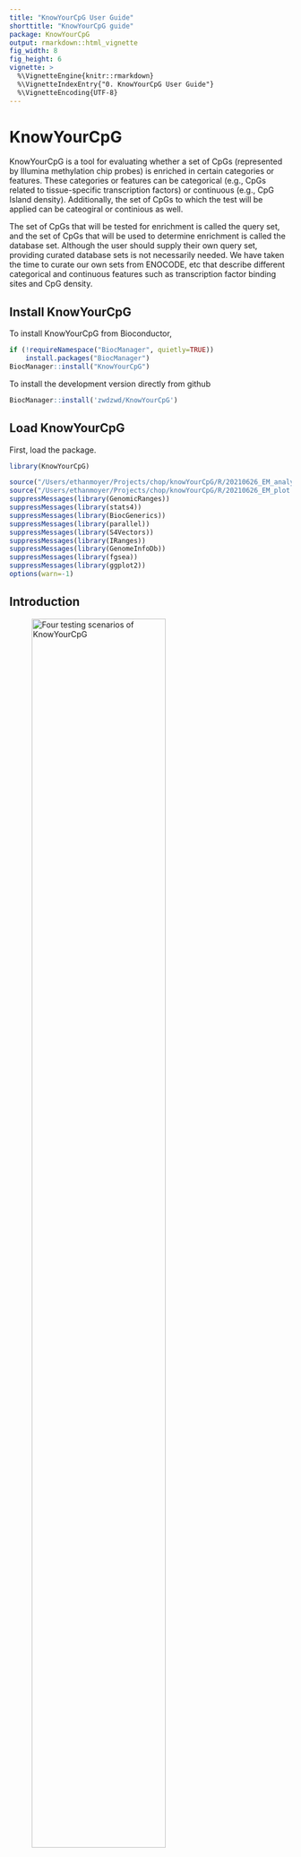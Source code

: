 ```yaml
---
title: "KnowYourCpG User Guide"
shorttitle: "KnowYourCpG guide"
package: KnowYourCpG
output: rmarkdown::html_vignette
fig_width: 8
fig_height: 6
vignette: >
  %\VignetteEngine{knitr::rmarkdown}
  %\VignetteIndexEntry{"0. KnowYourCpG User Guide"}
  %\VignetteEncoding{UTF-8}
---
```


# KnowYourCpG

KnowYourCpG is a tool for evaluating whether a set of CpGs (represented by Illumina methylation chip probes) is enriched in certain categories or features. These categories or features can be categorical (e.g., CpGs related to tissue-specific transcription factors) or continuous (e.g., CpG Island density). Additionally, the set of CpGs to which the test will be applied can be cateogiral or continious as well.

The set of CpGs that will be tested for enrichment is called the query set, and the set of CpGs that will be used to determine enrichment is called the database set. Although the user should supply their own query set, providing curated database sets is not necessarily needed. We have taken the time to curate our own sets from ENOCODE, etc that describe different categorical and continuous features such as transcription factor binding sites and CpG density. 

## Install KnowYourCpG

To install KnowYourCpG from Bioconductor,
```r
if (!requireNamespace("BiocManager", quietly=TRUE))
    install.packages("BiocManager")
BiocManager::install("KnowYourCpG")
```

To install the development version directly from github
```r
BiocManager::install('zwdzwd/KnowYourCpG')
```

## Load KnowYourCpG

First, load the package.

```r
library(KnowYourCpG)
```

``` r
source("/Users/ethanmoyer/Projects/chop/knowYourCpG/R/20210626_EM_analyze.R")
source("/Users/ethanmoyer/Projects/chop/knowYourCpG/R/20210626_EM_plot.R")
suppressMessages(library(GenomicRanges))
suppressMessages(library(stats4))
suppressMessages(library(BiocGenerics))
suppressMessages(library(parallel))
suppressMessages(library(S4Vectors))
suppressMessages(library(IRanges))
suppressMessages(library(GenomeInfoDb))
suppressMessages(library(fgsea))
suppressMessages(library(ggplot2))
options(warn=-1)
```

## Introduction 

![Four testing scenarios of KnowYourCpG](/Users/ethanmoyer/Projects/chop/knowYourCpG/images/20210627_kycpg_tests.png){width=75%}

KnowYourCpG has one main function: testEnrichmentAll. This function has one required argument: sigProbes, which is a vector containing the Illumina Probe IDs of interest. These probe IDs might, for example, be the results of an epigenome-wide association study.

KnowYourCpG includes several sets of test results in the object testResults. Each set contains Illumina Mouse Methylation probes from a tissue hypomethylation experiment. We choose one set:

```r
load(file="/Users/ethanmoyer/Projects/chop/knowYourCpG/data/testResults.rda")
```

```r
querySet = testResults[[1]]
print(head(querySet))
print(length(querySet))

databaseSets = readRDS(url("http://zhouserver.research.chop.edu/kyCG/20210601_MM285_TFBS_ENCODE.rds"))
print(length(databaseSets))

databaseSet = databaseSets["GSM915161"]
print(head(databaseSet[[1]]))
print(length(databaseSet[[1]]))
```

For the sake of proof of concept, let's create a couple continious probe sets.

``` r
databaseSetsCont = lapply(databaseSet, function(db) setNames(runif(length(db), 1, 100), db))
querySetCont = setNames(runif(length(querySet), 1, 100), querySet)
```

We know wish to assess whether this set of probes is enriched in any of the features. We do so by passing this probe set to testEnrichmentAll.

```r
## Case 1
results = list()

results[[1]] = testEnrichmentAll(querySet=querySetCont, databaseSets=databaseSetsCont, platform="MM285", verbose=T)

## Case 2
results[[2]] = testEnrichmentAll(querySet=querySetCont, databaseSets=databaseSet, platform="MM285", verbose=T)

## Case 3
results[[3]] = testEnrichmentAll(querySet=querySet, databaseSets=databaseSetsCont, platform="MM285", verbose=T)


## Case 4
results[[4]] = testEnrichmentAll(querySet=querySet, databaseSets=databaseSet, platform="MM285", verbose=T)

results = do.call(rbind, results)

print(results)
```

The output of each test contains three variables: the estimate, p-value, and type of test.T The name of the database set is also recorded as well. By default, they are returned such that the p-value column is sorted. It should be noted that the estimate (or test statistic) is test dependent and comparison between p-values should be limited to within the same type of test. For instance, the test statistic for Fisher's exact test is log fold change, the test statistic for FGSEA is log fold change, and the test statistic for Spearman's test is . For simplicity, we report all of the test types in one Dataframe.

In the above four examples, the database sets were specified. In the aforementioned introduction, it was mentioned that this does not have to be the case as we load database sets when none have been provided. Currently our default database sets are transcription factor bining sites. 

```r
results = testEnrichmentAll(querySet=querySet, platform="MM285")
print(head(results))
```

Using these sample results, we can plot a volcano plot 

```r
plotVolcano(data=results, title="Transcription Factor Binding Site Enrichment")
```




